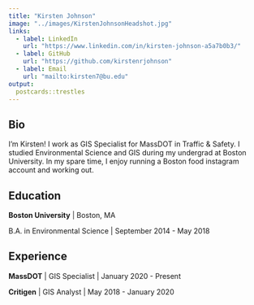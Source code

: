 ```yaml
---
title: "Kirsten Johnson"
image: "../images/KirstenJohnsonHeadshot.jpg"
links: 
  - label: LinkedIn
    url: "https://www.linkedin.com/in/kirsten-johnson-a5a7b0b3/"
  - label: GitHub
    url: "https://github.com/kirstenrjohnson"
  - label: Email
    url: "mailto:kirsten7@bu.edu"
output:
  postcards::trestles
---
```

 
## Bio

I'm Kirsten! I work as GIS Specialist for MassDOT in Traffic & Safety. I studied Environmental Science and GIS during my undergrad at Boston University. In my spare time, I enjoy running a Boston food instagram account and working out.

## Education

**Boston University** | Boston, MA

B.A. in Environmental Science | September 2014 - May 2018

## Experience

**MassDOT** | GIS Specialist | January 2020 - Present

**Critigen** | GIS Analyst | May 2018 - January 2020
